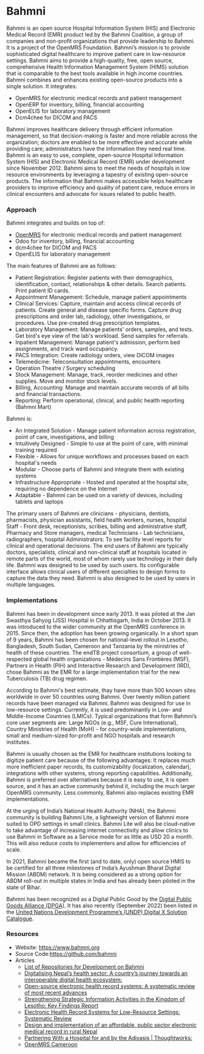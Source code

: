 =Bahmni=
Bahmni is an open source Hospital Information System (HIS) and Electronic Medical Record (EMR) product led by the Bahmni Coalition, a group of companies and non-profit organizations that provide leadership to Bahmni. It is a project of the OpenMRS Foundation.  
Bahmni’s mission is to provide sophisticated digital healthcare to improve patient care in low-resource settings. Bahmni aims to provide a high-quality, free, open source, comprehensive Health Information Management System (HIMS) solution that is comparable to the best tools available in high income countries. 
Bahmni combines and enhances existing open-source products into a single solution. It integrates: 
*OpenMRS for electronic medical records and patient management 
*OpenERP for inventory, billing, financial accounting 
*OpenELIS for laboratory management 
*Dcm4chee for DICOM and PACS 

Bahmni improves healthcare delivery through efficient information management, so that decision-making is faster and more reliable across the organization; doctors are enabled to be more effective and accurate while providing care; administrators have the information they need real time. Bahmni is an easy to use, complete, open-source Hospital Information System (HIS) and Electronic Medical Record (EMR) under development since November 2012. Bahmni aims to meet the needs of hospitals in low resource environments by leveraging a tapestry of existing open-source products. The information that Bahmni makes accessible helps healthcare providers to improve efficiency and quality of patient care, reduce errors in clinical encounters and advocate for issues related to public health. 

===Approach===  

Bahmni integrates and builds on top of:  

* [[OpenMRS]] for electronic medical records and patient management 
* Odoo for inventory, billing, financial accounting 
* dcm4chee for DICOM and PACS 
* OpenELIS for laboratory management 

The main features of Bahmni are as follows: 

* Patient Registration: Register patients with their demographics, identification, contact, relationships & other details. Search patients. Print patient ID cards. 
* Appointment Management: Schedule, manage patient appointments 
* Clinical Services: Capture, maintain and access clinical records of patients. Create general and disease specific forms. Capture drug prescriptions and order lab, radiology, other investigations, or procedures. Use pre-created drug prescription templates. 
* Laboratory Management: Manage patients' orders, samples, and tests. Get bird's eye view of the lab's workload. Send samples for referrals. 
* Inpatient Management: Manage patient's admission, perform bed assignments, and track ward occupancy. 
* PACS Integration: Create radiology orders, view DICOM images 
* Telemedicine: Teleconsultation appointments, encounters 
* Operation Theatre / Surgery scheduling 
* Stock Management: Manage, track, reorder medicines and other supplies. Move and monitor stock levels. 
* Billing, Accounting: Manage and maintain accurate records of all bills and financial transactions. 
* Reporting: Perform operational, clinical, and public health reporting (Bahmni Mart) 

Bahmni is: 
* An Integrated Solution - Manage patient information across registration, point of care, investigations, and billing 
* Intuitively Designed - Simple to use at the point of care, with minimal training required 
* Flexible - Allows for unique workflows and processes based on each hospital's needs 
* Modular - Choose parts of Bahmni and integrate them with existing systems  
* Infrastructure Appropriate - Hosted and operated at the hospital site, requiring no dependence on the Internet 
* Adaptable - Bahmni can be used on a variety of devices, including tablets and laptops 

The primary users of Bahmni are clinicians - physicians, dentists, pharmacists, physician assistants, field health workers, nurses, hospital Staff - Front desk, receptionists, scribes, billing and administrative staff, Pharmacy and Store managers, medical Technicians - Lab technicians, radiographers, hospital Administrators: To see facility level reports for clinical and operational decisions. The end users of Bahmni are typically doctors, specialists, clinical and non-clinical staff at hospitals located in remote parts of the world, most of whom rarely use technology in their daily life. Bahmni was designed to be used by such users. Its configurable interface allows clinical users of different specialties to design forms to capture the data they need. Bahmni is also designed to be used by users in multiple languages.

===Implementations=== 

Bahmni has been in development since early 2013. It was piloted at the Jan Swasthya Sahyog (JSS) Hospital in Chhattisgarh, India in October 2013. It was introduced to the wider community at the OpenMRS conference in 2015. Since then, the adoption has been growing organically. In a short span of 9 years, Bahmni has been chosen for national-level rollout in Lesotho, Bangladesh, South Sudan, Cameroon and Tanzania by the ministries of health of these countries. The endTB project consortium, a group of well-respected global health organizations - Médecins Sans Frontières (MSF), Partners in Health (PIH) and Interactive Research and Development (IRD), chose Bahmni as the EMR for a large implementation trial for the new Tuberculosis (TB) drug regimen. 

According to Bahmni's best estimate, thay have more than 500 known sites worldwide in over 50 countries using Bahmni. Over twenty million patient records have been managed via Bahmni. Bahmni was designed for use in low-resource settings. Currently, it is used predominantly in Low- and Middle-Income Countries (LMICs). Typical organizations that form Bahmni’s core user segments are: Large NGOs (e.g., MSF, Cure International), Country Ministries of Health (MoH) - for country-wide implementations, small and medium-sized for-profit and NGO hospitals and research institutes.  

Bahmni is usually chosen as the EMR for healthcare institutions looking to digitize patient care because of the following advantages: It replaces much more inefficient paper records, its customizability (localization, calendar), integrations with other systems, strong reporting capabilities. Additionally, Bahmni is preferred over alternatives because it is easy to use, it is open source, and it has an active community behind it, including the much larger OpenMRS community. Less commonly, Bahmni also replaces existing EMR implementations. 

At the urging of India’s National Health Authority (NHA), the Bahmni community is building Bahmni Lite, a lightweight version of Bahmni more suited to OPD settings in small clinics. Bahmni Lite will also be cloud-native to take advantage of increasing internet connectivity and allow clinics to use Bahmni in Software as a Service mode for as little as USD 20 a month. This will also reduce costs to implementers and allow for efficiencies of scale. 

In 2021, Bahmni became the first (and to date, only) open source HMIS to be certified for all three milestones of India’s Ayushman Bharat Digital Mission (ABDM) network. It is being considered as a strong option for ABDM roll-out in multiple states in India and has already been piloted in the state of Bihar. 

Bahmni has been recognized as a Digital Public Good by the [https://digitalpublicgoods.net/registry/bahmni.html Digital Public Goods Alliance (DPGA)]. It has also recently (September 2022) been listed in the [https://digitalx.undp.org/catalog_1.html United Nations Development Programme’s (UNDP) Digital X Solution Catalogue].

===Resources=== 
*Website: https://www.bahmni.org
*Source Code:https://github.com/bahmni
*Articles
**[https://bahmni.atlassian.net/wiki/spaces/BAH/pages/1867786/List+of+Repositories+needed+for+Development+on+Bahmni List of Repositories for Development on Bahmni]
**[https://health.bmz.de/wp-content/uploads/GHPC_NEPAL_DIGI_FINAL_WEB__.pdf Digitalising Nepal’s health sector: A country’s journey towards an interoperable digital health ecosystem:]  
**[https://journals.sagepub.com/doi/full/10.1177/14604582221099828 Open-source electronic health record systems: A systematic review of most recent advances]
**[https://icap.columbia.edu/wp-content/uploads/54168_Lesotho-SI-Glossy-Report_V3.pdf Strengthening Strategic Information Activities in the Kingdom of Lesotho: Key Findings Report] 
**[https://www.ncbi.nlm.nih.gov/pmc/articles/PMC5703976/Open-Source Electronic Health Record Systems for Low-Resource Settings: Systematic Review]
**[https://www.ncbi.nlm.nih.gov/pmc/articles/PMC5874496/ Design and implementation of an affordable, public sector electronic medical record in rural Nepal]
**[https://www.thoughtworks.com/insights/blog/partnering-hospital-and-adivasis Partnering With a Hospital for and by the Adivasis | Thoughtworks:] 
**[https://www.jembi.org/Project/OpenMRS-Cameroon OpenMRS Cameroon]